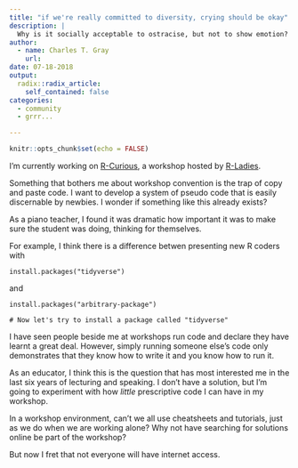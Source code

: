 ```yaml
---
title: "if we're really committed to diversity, crying should be okay"
description: |
  Why is it socially acceptable to ostracise, but not to show emotion?
author:
  - name: Charles T. Gray
    url: 
date: 07-18-2018
output:
  radix::radix_article:
    self_contained: false
categories:
  - community
  - grrr...

---
```


```r
knitr::opts_chunk$set(echo = FALSE)
```

I'm currently working on [R-Curious](https://github.com/softloud/rcurious), a workshop hosted by [R-Ladies](https://rladies.org/). 

Something that bothers me about workshop convention is the trap of copy and paste code. I want to develop a system of pseudo code that is easily discernable by newbies. I wonder if something like this already exists?

As a piano teacher, I found it was dramatic how important it was to make sure the student was doing, thinking for themselves. 

For example, I think there is a difference betwen presenting new R coders with 
```
install.packages("tidyverse")
```
and 

```
install.packages("arbitrary-package")

# Now let's try to install a package called "tidyverse"
```

I have seen people beside me at workshops run code and declare they have learnt a great deal. However, simply running someone else's code only demonstrates that they know how to write it and you know how to run it. 

As an educator, I think this is the question that has most interested me in the last six years of lecturing and speaking. I don't have a solution, but I'm going to experiment with how *little* prescriptive code I can have in my workshop.

In a workshop environment, can't we all use cheatsheets and tutorials, just as we do when we are working alone? Why not have searching for solutions online be part of the workshop? 

But now I fret that not everyone will have internet access. 